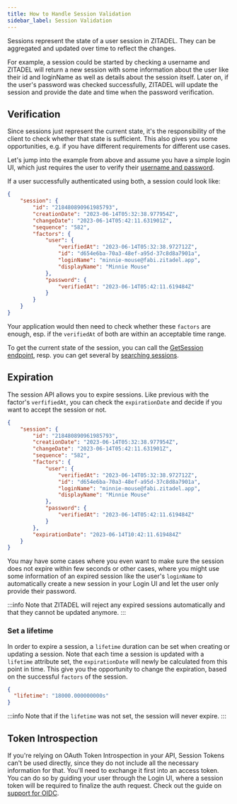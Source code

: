 ```yaml
---
title: How to Handle Session Validation
sidebar_label: Session Validation
---
```


Sessions represent the state of a user session in ZITADEL. They can be aggregated and updated over time to reflect
the changes.

For example, a session could be started by checking a username and ZITADEL will return a new session
with some information about the user like their id and loginName as well as details about the session itself.
Later on, if the user's password was checked successfully, ZITADEL will update the session and provide the date and time
when the password verification.

## Verification

Since sessions just represent the current state, it's the responsibility of the client to check whether that state is
sufficient. This also gives you some opportunities, e.g. if you have different requirements for different use cases.

Let's jump into the example from above and assume you have a simple login UI, which just requires the user to verify
their [username and password](./username-password#create-session-with-user-check).

If a user successfully authenticated using both, a session could look like:

```json
{
    "session": {
        "id": "218480890961985793",
        "creationDate": "2023-06-14T05:32:38.977954Z",
        "changeDate": "2023-06-14T05:42:11.631901Z",
        "sequence": "582",
        "factors": {
            "user": {
                "verifiedAt": "2023-06-14T05:32:38.972712Z",
                "id": "d654e6ba-70a3-48ef-a95d-37c8d8a7901a",
                "loginName": "minnie-mouse@fabi.zitadel.app",
                "displayName": "Minnie Mouse"
            },
            "password": {
                "verifiedAt": "2023-06-14T05:42:11.619484Z"
            }
        }
    }
}
```

Your application would then need to check whether these `factors` are enough, esp. if the `verifiedAt` of both are within
an acceptable time range.

To get the current state of the session, you can call the [GetSession endpoint](/apis/resources/session_service/session-service-get-session),
resp. you can get several by [searching sessions](/apis/resources/session_service/session-service-list-sessions).

## Expiration

The session API allows you to expire sessions. Like previous with the factor's `verfifiedAt`, you can check the
`expirationDate` and decide if you want to accept the session or not.

```json
{
    "session": {
        "id": "218480890961985793",
        "creationDate": "2023-06-14T05:32:38.977954Z",
        "changeDate": "2023-06-14T05:42:11.631901Z",
        "sequence": "582",
        "factors": {
            "user": {
                "verifiedAt": "2023-06-14T05:32:38.972712Z",
                "id": "d654e6ba-70a3-48ef-a95d-37c8d8a7901a",
                "loginName": "minnie-mouse@fabi.zitadel.app",
                "displayName": "Minnie Mouse"
            },
            "password": {
                "verifiedAt": "2023-06-14T05:42:11.619484Z"
            }
        },
        "expirationDate": "2023-06-14T10:42:11.619484Z"
    }
}
```

You may have some cases where you even want to make sure the session does not expire within few seconds or other cases,
where you might use some information of an expired session like the user's `loginName` to automatically create a new
session in your Login UI and let the user only provide their password.

:::info
Note that ZITADEL will reject any expired sessions automatically and that they cannot be updated anymore.
:::

### Set a lifetime

In order to expire a session, a `lifetime` duration can be set when creating or updating a session.
Note that each time a session is updated with a `lifetime` attribute set, the `expirationDate` will newly be calculated
from this point in time. This give you the opportunity to change the expiration, based on the successful `factors` of
the session.

```json
{
  "lifetime": "18000.000000000s"
}
```

:::info
Note that if the `lifetime` was not set, the session will never expire.
:::

## Token Introspection

If you're relying on OAuth Token Introspection in your API, Session Tokens can't be used directly, since they
do not include all the necessary information for that. You'll need to exchange it first into an access token.
You can do so by guiding your user through the Login UI, where a session token will be required to finalize the
auth request. Check out the guide on [support for OIDC](./oidc-standard).